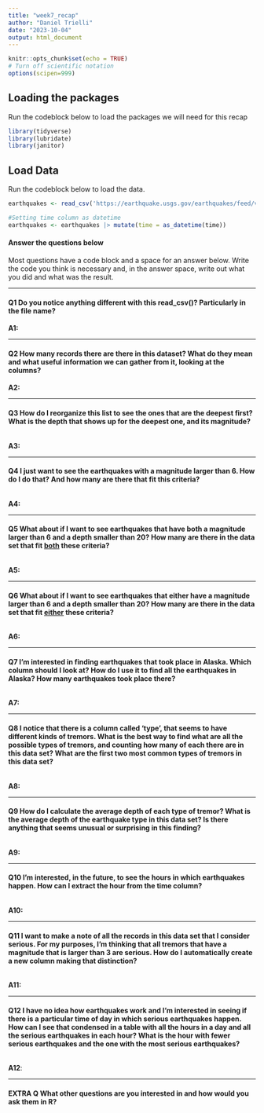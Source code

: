 ```yaml
---
title: "week7_recap"
author: "Daniel Trielli"
date: "2023-10-04"
output: html_document
---
```


```r
knitr::opts_chunk$set(echo = TRUE)
# Turn off scientific notation
options(scipen=999)
```

## Loading the packages

Run the codeblock below to load the packages we will need for this recap

```r
library(tidyverse)
library(lubridate)
library(janitor)
```

## Load Data

Run the codeblock below to load the data.

```r
earthquakes <- read_csv('https://earthquake.usgs.gov/earthquakes/feed/v1.0/summary/all_month.csv')

#Setting time column as datetime
earthquakes <- earthquakes |> mutate(time = as_datetime(time))
```

#### Answer the questions below

Most questions have a code block and a space for an answer below. Write the code you think is necessary and, in the answer space, write out what you did and what was the result.

------------------------------------------------------------------------

#### **Q1** Do you notice anything different with this read_csv()? Particularly in the file name?

**A1:**

------------------------------------------------------------------------

#### **Q2** How many records there are there in this dataset? What do they mean and what useful information we can gather from it, looking at the columns?

**A2:**

------------------------------------------------------------------------

#### **Q3** How do I reorganize this list to see the ones that are the deepest first? What is the depth that shows up for the deepest one, and its magnitude?

```r

```

**A3:**

------------------------------------------------------------------------

#### **Q4** I just want to see the earthquakes with a magnitude larger than 6. How do I do that? And how many are there that fit this criteria?

```r

```

**A4:**

------------------------------------------------------------------------

#### **Q5** What about if I want to see earthquakes that have both a magnitude larger than 6 and a depth smaller than 20? How many are there in the data set that fit [both]{.underline} these criteria?

```r

```

**A5:**

------------------------------------------------------------------------

#### **Q6** What about if I want to see earthquakes that either have a magnitude larger than 6 and a depth smaller than 20? How many are there in the data set that fit [either]{.underline} these criteria?

```r

```

**A6:**

------------------------------------------------------------------------

#### **Q7** I'm interested in finding earthquakes that took place in Alaska. Which column should I look at? How do I use it to find all the earthquakes in Alaska? How many earthquakes took place there?

```r

```

**A7:**

------------------------------------------------------------------------

#### **Q8** I notice that there is a column called 'type', that seems to have different kinds of tremors. What is the best way to find what are all the possible types of tremors, and counting how many of each there are in this data set? What are the first two most common types of tremors in this data set?

```r

```

**A8:**

------------------------------------------------------------------------

#### **Q9** How do I calculate the average depth of each type of tremor? What is the average depth of the earthquake type in this data set? Is there anything that seems unusual or surprising in this finding?

```r

```

**A9:**

------------------------------------------------------------------------

#### **Q10** I'm interested, in the future, to see the hours in which earthquakes happen. How can I extract the hour from the time column?

```r

```

**A10:**

------------------------------------------------------------------------

#### **Q11** I want to make a note of all the records in this data set that I consider serious. For my purposes, I'm thinking that all tremors that have a magnitude that is larger than 3 are serious. How do I automatically create a new column making that distinction?

```r

```

**A11:**

------------------------------------------------------------------------

#### **Q12** I have no idea how earthquakes work and I'm interested in seeing if there is a particular time of day in which serious earthquakes happen. How can I see that condensed in a table with all the hours in a day and all the serious earthquakes in each hour? What is the hour with fewer serious earthquakes and the one with the most serious earthquakes?

```r

```

**A12**:

------------------------------------------------------------------------

#### EXTRA Q What other questions are you interested in and how would you ask them in R?

```r

```

```r

```

```r

```
